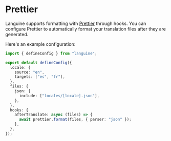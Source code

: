 # Prettier

Languine supports formatting with [Prettier](https://prettier.io/) through hooks. You can configure Prettier to automatically format your translation files after they are generated.

Here's an example configuration:

```typescript title="languine.config.ts"
import { defineConfig } from "languine";

export default defineConfig({
  locale: {
    source: "en",
    targets: ["es", "fr"],
  },
  files: {
    json: {
      include: ["locales/[locale].json"],
    },
  },
  hooks: {
    afterTranslate: async (files) => {
      await prettier.format(files, { parser: "json" });
    },
  },
});
```